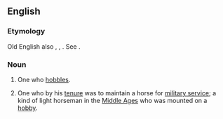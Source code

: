 ==English==

===Etymology===
Old English also {{m|ang|hobeler}}, {{etyl|fro|en}} {{m|fro|hobelier}}, {{etyl|la|en}} {{attention|la}} {{m|la|hobellarius}}. See {{m|en|hobby||a horse}}.

===Noun===
{{en-noun}}

# One who [[hobble]]s.
# {{label|en|UK|historical}} One who by his [[tenure]] was to maintain a horse for [[military service]]; a kind of light horseman in the [[Middle Ages]] who was mounted on a [[hobby]].
#: {{rfquotek|Hallam}}
#: {{rfquotek|Sir J. Davies}}